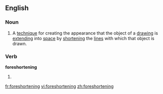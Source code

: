 ==English==
===Noun===
{{en-noun|s|-}}
# {{art}} A [[technique]] for creating the appearance that the object of a [[drawing]] is [[extend]]ing into [[space]] by [[shorten]]ing the [[line]]s with which that object is drawn.

===Verb===
'''foreshortening'''
# {{present participle of|[[foreshorten]]}}

[[fr:foreshortening]]
[[vi:foreshortening]]
[[zh:foreshortening]]